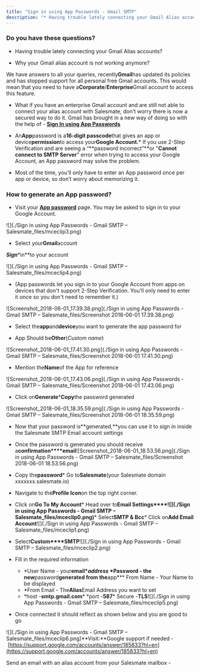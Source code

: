 ```yaml
---
title: "Sign in using App Passwords - Gmail SMTP"
description: "* Having trouble lately connecting your Gmail Alias accounts?"
---
```


### Do you have these questions?


*   Having trouble lately connecting your Gmail Alias accounts?

*   Why your Gmail alias account is not working anymore?

We have answers to all your queries, recently**Gmail**has updated its policies and has stopped support for all personal free Gmail accounts. This would mean that you need to have a**Corporate**/**Enterprise**Gmail account to access this feature.


*   What if you have an enterprise Gmail account and are still not able to connect your alias account with Salesmate, don't worry there is now a secured way to do it. Gmail has brought in a new way of doing so with the help of - [**Sign In using App Passwords**](https://support.google.com/accounts/answer/185833?hl=en)

*   An**App**password is a**16-digit passcode**that gives an app or device**permission**to access your**Google Account.***   If you use 2-Step Verification and are seeing a “**password incorrect”**or "**Cannot connect to SMTP Server**" error when trying to access your Google Account, an App password may solve the problem.

*   Most of the time, you’ll only have to enter an App password once per app or device, so don’t worry about memorizing it.


### How to generate an App password?


*   Visit your [**App password**](https://accounts.google.com/ServiceLogin/identifier?service=accountsettings&passive=1209600&osid=1&continue=https%3A%2F%2Fmyaccount.google.com%2Fapppasswords&followup=https%3A%2F%2Fmyaccount.google.com%2Fapppasswords&rart=ANgoxcfR985arg8jsUGUGpxtekH-41Pd6krJ3-j-TQ_FenVpztHDJcD0lORa1rk8tjn2f5NFtjjo8XMu8IyCq6azPG0CtmSVSw&authuser=0&csig=AF-SEnbUwOaQl4HNSUSd%3A1527854153&flowName=GlifWebSignIn&flowEntry=AddSession) page. You may be asked to sign in to your Google Account.

![](./Sign in using App Passwords - Gmail SMTP – Salesmate_files/mceclip3.png)


*   Select your**Gmail**account

***Sign****in**to your account

![](./Sign in using App Passwords - Gmail SMTP – Salesmate_files/mceclip4.png)


*   (App passwords let you sign in to your Google Account from apps on devices that don't support 2-Step Verification. You'll only need to enter it once so you don't need to remember it.)

![Screenshot_2018-06-01_17.39.38.png](./Sign in using App Passwords - Gmail SMTP – Salesmate_files/Screenshot 2018-06-01 17.39.38.png)


*   Select the**app**and**device**you want to generate the app password for

*   App Should be**Other**(_Custom name_)

![Screenshot_2018-06-01_17.41.30.png](./Sign in using App Passwords - Gmail SMTP – Salesmate_files/Screenshot 2018-06-01 17.41.30.png)


*   Mention the**Name**of the App for reference

![Screenshot_2018-06-01_17.43.06.png](./Sign in using App Passwords - Gmail SMTP – Salesmate_files/Screenshot 2018-06-01 17.43.06.png)


*   Click on**Generate*****Copy**the password generated

![Screenshot_2018-06-01_18.35.59.png](./Sign in using App Passwords - Gmail SMTP – Salesmate_files/Screenshot 2018-06-01 18.35.59.png)


*   Now that your password is**generated,**you can use it to sign in inside the Salesmate SMTP Email account settings

*   Once the password is generated you should receive a**confirmation****email**![Screenshot_2018-06-01_18.53.56.png](./Sign in using App Passwords - Gmail SMTP – Salesmate_files/Screenshot 2018-06-01 18.53.56.png)


*   Copy the**password***   Go to**Salesmate**(your Salesmate domain xxxxxxx.salesmate.io)

*   Navigate to the**Profile Icon**on the top right corner.

*   Click on**Go To My Account***   Head over to**Email Settings****![](./Sign in using App Passwords - Gmail SMTP – Salesmate_files/mceclip0.png)***   Select**SMTP & Bcc***   Click on**Add Email Account**![](./Sign in using App Passwords - Gmail SMTP – Salesmate_files/mceclip1.png)


*   Select**Custom****SMTP**![](./Sign in using App Passwords - Gmail SMTP – Salesmate_files/mceclip2.png)


*   Fill in the required information
    *   \*User Name - your**email****address***   \*Password - the new**password**generated from the**app***   From Name - Your Name to be displayed
    *   \*From Email - The**Alias**Email Address you want to set
    *   \*host -**smtp.gmail.com***   \*port -**587***   Secure -**TLS**![](./Sign in using App Passwords - Gmail SMTP – Salesmate_files/mceclip5.png)


*   Once connected it should reflect as shown below and you are good to go

![](./Sign in using App Passwords - Gmail SMTP – Salesmate_files/mceclip6.png)**Visit:**Google support if needed - [https://support.google.com/accounts/answer/185833?hl=en](https://support.google.com/accounts/answer/185833?hl=en)

Send an email with an alias account from your Salesmate mailbox -
